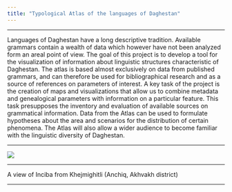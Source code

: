```yaml
---
title: "Typological Atlas of the languages of Daghestan"
---
```



***

Languages of Daghestan have a long descriptive tradition. Available grammars contain a wealth of data which however have not been analyzed form an areal point of view. The goal of this project is to develop a tool for the visualization of information about linguistic structures characteristic of Daghestan. The atlas is based almost exclusively on data from published grammars, and can therefore be used for bibliographical research and as a source of references on parameters of interest. A key task of the project is the creation of maps and visualizations that allow us to combine metadata and genealogical parameters with information on a particular feature. This task presupposes the inventory and evaluation of available sources on grammatical information. Data from the Atlas can be used to formulate hypotheses about the area and scenarios for the distribution of certain phenomena. The Atlas will also allow a wider audience to become familiar with the linguistic diversity of Daghestan.

***


![](images/anchiq.JPG)

***

A view of Inciba from Khejmighitli (Anchiq, Akhvakh district)

***


